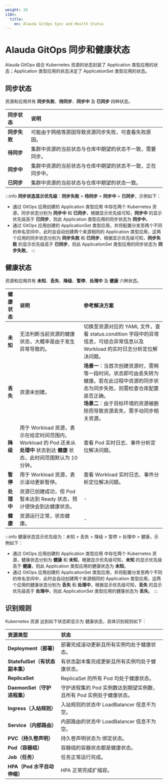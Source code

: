 ```yaml
---
weight: 20
i18n:
  title:
    en: Alauda GitOps Sync and Health Status
---
```


# Alauda GitOps 同步和健康状态

Alauda GitOps 结合 Kubernetes 资源的状态封装了 Application 类型应用的状态；Application 类型应用的状态决定了 ApplicationSet 类型应用的状态。

## 同步状态

资源和应用共有 **同步失败**、**待同步**、**同步中** 及 **已同步** 四种状态。

| **同步状态**   | **说明**                               |
| :----- | :--------------------------------- |
| **同步失败** | 可能由于网络等原因导致资源同步失败，可查看失败原因。 |
| **待同步** | 集群中资源的当前状态与仓库中期望的状态不一致，需要同步。 |
| **同步中** | 集群中资源的当前状态与仓库中期望的状态不一致，正在同步中。 |
| **已同步** | 集群中资源的当前状态与仓库中期望的状态一致。|

:::info
**同步状态显示优先级**：**同步失败** > **待同步** > **同步中** > **已同步**，示例如下：
- 通过 GitOps 应用创建的 Application 类型应用 中存在两个 Kubernetes 资源，同步状态分别为 **同步中** 和 **已同步**，根据显示优先级可知，**同步中** 的显示优先级高于 **已同步**，则此 Application 类型应用的同步状态为 **同步中**。
- 通过 GitOps 应用创建的 ApplicationSet 类型应用，并将配置分发至两个不同的命名空间中，此时会自动创建两个来源相同的 Application 类型应用，这两个应用的同步状态分别为 **同步失败** 和 **已同步**，根据显示优先级可知，**同步失败** 的显示优先级高于 **已同步**，则此 ApplicationSet 类型应用的同步状态为 **同步失败**。
:::

## 健康状态

资源和应用共有 **未知**、**丢失**、**降级**、**暂停**、**处理中** 及 **健康** 六种状态。

| **健康状态**   | **说明**                               | **参考解决方案** |
| :----- | :--------------------------------- | :--------------------------------- |
| **未知** | 无法判断当前资源的健康状态，大概率是由于发生异常导致的。 | 切换至资源对应的 YAML 文件，查看 status.condition 字段中的异常信息，可结合异常信息以及 Workload 的实时日志分析定位解决问题。 |
| **丢失** | 资源未创建。 | **场景一**：当首次创建资源时，需稍等一段时间，状态即可由丢失转为健康。若在此过程中资源的同步状态为同步失败，则需检查仓库配置是否正确。<br/> **场景二**：由于目标环境的资源被删除而导致资源丢失，需手动同步相关资源。 |
| **降级** | 用于 Workload 资源，表示在给定时间范围内，Workload 的 Pod 还未从 **处理中** 状态到达 **健康** 状态，此时间范围默认为 10 分钟。 | 查看 Pod 实时日志、事件分析定位解决问题。 |
| **暂停** | 用于 Workload 资源，表示滚动更新暂停。 | 查看 Workload 实时日志、事件分析定位解决问题。  |
| **处理中** | 资源已创建成功，但 Pod 暂未达到 Ready 状态，预计很快会到达健康状态。 | - |
| **健康** | 资源运行正常，状态健康。 | - |

:::info
健康状态显示优先级为：未知 > 丢失 > 降级 > 暂停 > 处理中 > 健康，示例如下：
- 通过 GitOps 应用创建的 Application 类型应用 中存在两个 Kubernetes 资源，健康状态分别为 **健康** 和 **未知**，根据显示优先级可知，**未知** 的显示优先级高于 **健康**，则此 Application 类型应用的健康状态为 **未知**。
- 通过 GitOps 应用创建的 ApplicationSet 类型应用，并将配置分发至两个不同的命名空间中，此时会自动创建两个来源相同的 Application 类型应用，这两个应用的健康状态分别为 **丢失** 和 **处理中**，根据显示优先级可知，**丢失** 的显示优先级高于 **处理中**，则此 ApplicationSet 类型应用的健康状态为 **丢失**。
:::

## 识别规则

Kubernetes 资源 达到如下状态即显示为 健康状态，具体识别规则如下：

| **资源类型**   | **状态**                               |
| :----- | :--------------------------------- |
| **Deployment（部署）** | 部署完成滚动更新且所有实例均处于健康状态。 |
| **StatefulSet（有状态副本集）** | 有状态副本集完成更新且所有实例均处于健康状态。 |
| **ReplicaSet** | ReplicaSet 的所有 Pod 均处于健康状态。 |
| **DaemonSet（守护进程集）** | 守护进程集的 Pod 实例数达到期望实例数，且所有 Pod 实例处于健康状态。 |
| **Ingress（入站规则）** | 入站规则的状态中 LoadBalancer 信息不为空。 |
| **Service（内部路由）** | 内部路由的状态中 LoadBalancer 信息不为空。 |
| **PVC（持久卷声明）** | 持久卷声明状态为 绑定状态。 |
| **Pod（容器组）** | 容器组的容器状态都是健康状态。 |
| **Job（任务）** | 任务正常运行完成。 |
| **HPA（Pod 水平自动伸缩）** | HPA 正常完成扩缩容。 |

